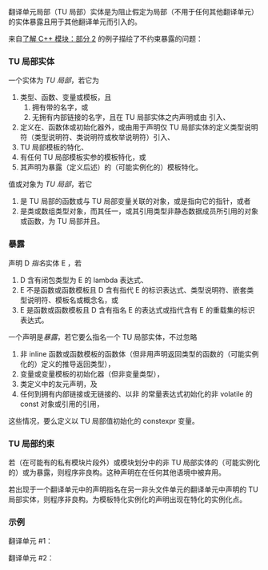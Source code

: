{{title|翻译单元局部实体 {{mark since c++20}}}}
{{cpp/language/declarations/navbar}}
翻译单元局部（TU 局部）实体是为阻止假定为局部（不用于任何其他翻译单元）的实体暴露且用于其他翻译单元而引入的。

来自[https://vector-of-bool.github.io/2019/03/31/modules-2.html 了解 C++ 模块：部分 2] 的例子描绘了不约束暴露的问题：
{{source|1=
// 无 TU 局部约束的模块单元
export module Foo;

import &lt;iostream&gt;;

namespace
{
   class LolWatchThis {        // 内部链接，不能导出
       static void say_hello()
       {
           std::cout &lt;&lt; "Hello, everyone!\n";
       }
   };
}

export LolWatchThis lolwut() { // LolWatchThis 被暴露为返回类型
    return LolWatchThis();
}
}}
{{source|1=
// main.cpp
import Foo;

int main()
{
    auto evil = lolwut();        // 'evil' 拥有 'LolWatchThis' 类型
    decltype(evil)::say_hello(); // 'LolWatchThis' 的定义不再为内部
}
}}

===TU 局部实体===
一个实体为 ''TU 局部''，若它为
# 类型、函数、变量或模板，且
## 拥有带{{rlp|storage duration#内部连接|内部链接}}的名字，或
## 无拥有内部链接的名字，且在 TU 局部实体之内声明或由 {{rlp|lambda|lambda 表达式}}引入、
# 定义在{{rlp|class|类说明符}}、函数体或初始化器外，或由用于声明仅 TU 局部实体的定义类型说明符（类型说明符、类说明符或枚举说明符）引入、
# TU 局部模板的特化、
# 有任何 TU 局部模板实参的模板特化，或
# 其声明为暴露（定义后述）的（可能实例化的）模板特化。
{{source|1=
// 拥有内部链接的 TU 局部实体
namespace { // 声明于无名命名空间的所有名字均拥有内部链接
    int tul_var = 1;                          // TU 局部变量
    int tul_func() { return 1; }              // TU 局部函数
    struct tul_type { int mem; };             // TU 局部（类）类型
}
template&lt;typename T&gt;
static int tul_func_temp() { return 1; }      // TU 局部模板

// TU 局部模板特化
template&lt;&gt;
static int tul_func_temp&lt;int&gt;() { return 3; } // TU 局部特化

// 有 TU 局部模板实参的模板特化
template &lt;&gt; struct std::hash&lt;tul_type&gt; {      // TU 局部特化
    std::size_t operator()(const tul_type&amp; t) const { return 4u; }
};
}}

{{todo|缺少规则 #1.2、 #2 及 #5 的示例}}

值或对象为 ''TU 局部''，若它
# 是 TU 局部的函数或与 TU 局部变量关联的对象，或是指向它的指针，或者
# 是类或数组类型对象，而其任一{{rlp|object#子对象|子对象}}，或其引用类型非静态数据成员所引用的对象或函数，为 TU 局部并且{{rlp|constant expression#可用于常量表达式|可用于常量表达式}}。
{{source|1=
static int tul_var = 1;             // TU 局部变量
static int tul_func() { return 1; } // TU 局部函数

int* tul_var_ptr = &amp;tul_var;        // TU 局部：指向 TU 局部变量的指针
int (* tul_func_ptr)() = &amp;tul_func; // TU 局部：指向 TU 局部函数的指针

constexpr static int tul_const = 1; // TU 局部变量可用于常量表达式
int tul_arr[] = { tul_const };      // TU 局部：constexpr TU 局部对象的数组
struct tul_class { int mem; };
tul_class tul_obj{tul_const};       // TU 局部：拥有成员 constexpr TU 局部对象
}}

===暴露===
声明 D ''指名''实体 E ，若
# D 含有闭包类型为 E 的 lambda 表达式、
# E 不是函数或函数模板且 D 含有指代 E 的标识表达式、类型说明符、嵌套类型说明符、模板名或概念名，或
# E 是函数或函数模板且 D 含有指名 E 的表达式或指代含有 E 的重载集的标识表达式。
{{source|1=
// lambda 指名
auto x = [] {}; // 指名 decltype(x)

// 非函数（模板）指名
int y1 = 1;                      // 指名 y1 （标识表达式）
struct y2 { int mem; };
y2 y2_obj{1};                    // 指名 y2 （类型说明符）
struct y3 { int mem_func(); };
int y3::mem_func() { return 0; } // 指名 y3 （嵌套类型说明符）
template&lt;typename T&gt; int y4 = 1;
int var = y4&lt;y2&gt;;                // 指名 y4 （模板名）
template&lt;typename T&gt; concept y5 = true;
template&lt;typename T&gt; void func(T&amp;&amp;) requires y5&lt;T&gt;; // 指名 y5 （概念名）

// 函数（模板）指名
int z1(int arg)      { std::cout &lt;&lt; "no overload"; return 0; }
int z2(int arg)      { std::cout &lt;&lt; "overload 1";  return 1; }
int z2(double arg)   { std::cout &lt;&lt; "overload 2";  return 2; }

int val1 = z1(0); // 指名 z1
int val2 = z2(0); // 指名 z2（int z2(int)）
}}

一个声明是''暴露''，若它要么指名一个 TU 局部实体，不过忽略
# 非 inline 函数或函数模板的函数体（但非用{{rlp|auto|占位符类型}}声明返回类型的函数的（可能实例化的）定义的推导返回类型），
# 变量或变量模板的初始化器（但非变量类型），
# 类定义中的友元声明，及
# 任何到拥有内部链接或无链接的、以非 {{rlp|definition#ODR 使用|odr 使用}}的常量表达式初始化的非 volatile 的 const 对象或引用的引用，
这些情况，要么定义以 TU 局部值初始化的 constexpr 变量。

{{todo|缺少暴露的示例}}

===TU 局部约束===
若{{rlp|modules|模块接口单元}}（在可能有的私有模块片段外）或模块划分中的非 TU 局部实体的（可能实例化的）{{rlp|declarations|声明}}或{{rlp|class template argument deduction#类模板的推导|推导指引}}为暴露，则程序非良构。这种声明在在任何其他语境中被弃用。

若出现于一个翻译单元中的声明指名在另一非头文件单元的翻译单元中声明的 TU 局部实体，则程序非良构。为模板特化实例化的声明出现在特化的实例化点。

{{todo|缺少约束的示例}}

===示例===
翻译单元 #1：
{{source|1=
export module A;
static void f() {}
inline void it() { f(); }         // 错误：为 f 的暴露
static inline void its() { f(); } // OK
template&lt;int&gt; void g() { its(); } // OK
template void g&lt;0&gt;();

decltype(f) *fp;                             // 错误： f （尽管不是其类型）为 TU 局部
auto &amp;fr = f;                                // OK
constexpr auto &amp;fr2 = fr;                    // 错误：为 f 的暴露
constexpr static auto fp2 = fr;              // OK
struct S { void (&amp;ref)(); } s{f};            // OK： value 为 TU 局部
constexpr extern struct W { S &amp;s; } wrap{s}; // OK： value 非 TU 局部 TU-local

static auto x = []{f();}; // OK
auto x2 = x;              // 错误：闭包类型为 TU 局部
int y = ([]{f();}(),0);   // 错误：闭包类型非 TU 局部
int y2 = (x,0);           // OK

namespace N
{
    struct A {};
    void adl(A);
    static void adl(int);
}
void adl(double);

inline void h(auto x) { adl(x); } // OK ，但特化可能为暴露
}}

翻译单元 #2：
{{source|1=
module A;
void other()
{
    g&lt;0&gt;();                  // OK：显式实例化特化
    g&lt;1&gt;();                  // 错误：实例化使用其 TU 局部实体
    h(N::A{});               // 错误：重载集含 TU 局部的 N::adl(int)
    h(0);                    // OK：调用 adl(double)
    adl(N::A{});             // OK：找不到 N::adl(int) ，调用 N::adl(N::A)
    fr();                    // OK：调用 f
    constexpr auto ptr = fr; // 错误：此处 fr 不可用于常量表达式
}
}}

{{todo|示例太复杂，需要更好的安排}}

{{langlinks|en|es|ja|ru}}